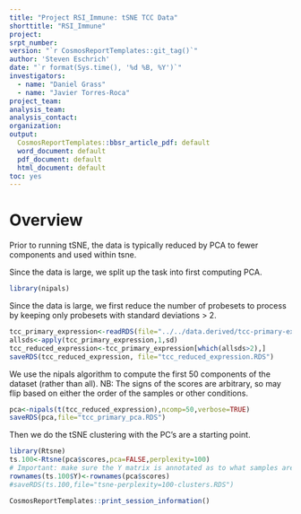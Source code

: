 ```yaml
---
title: "Project RSI_Immune: tSNE TCC Data"
shorttitle: "RSI_Immune"
project: 
srpt_number: 
version: "`r CosmosReportTemplates::git_tag()`"
author: 'Steven Eschrich'
date: "`r format(Sys.time(), '%d %B, %Y')`"
investigators:
  - name: "Daniel Grass"
  - name: "Javier Torres-Roca"
project_team:
analysis_team:
analysis_contact:
organization: 
output:
  CosmosReportTemplates::bbsr_article_pdf: default
  word_document: default
  pdf_document: default
  html_document: default
toc: yes
---
```



# Overview
Prior to running tSNE, the data is typically reduced by PCA to fewer components and used within tsne.

Since the data is large, we split up the task into first computing PCA.



```r
library(nipals)
```

Since the data is large, we first reduce the number of probesets to process by keeping only
probesets with standard deviations > 2.
```r
tcc_primary_expression<-readRDS(file="../../data.derived/tcc-primary-expression.RDS")
allsds<-apply(tcc_primary_expression,1,sd)
tcc_reduced_expression<-tcc_primary_expression[which(allsds>2),]
saveRDS(tcc_reduced_expression, file="tcc_reduced_expression.RDS")

```

We use the nipals algorithm to compute the first 50 components of the dataset (rather than all). NB: The signs of the scores are arbitrary, so may flip based on either the order of the samples or other conditions.
```r

pca<-nipals(t(tcc_reduced_expression),ncomp=50,verbose=TRUE)
saveRDS(pca,file="tcc_primary_pca.RDS")
```


Then we do the tSNE clustering with the PC's are a starting point.
```r
library(Rtsne)
ts.100<-Rtsne(pca$scores,pca=FALSE,perplexity=100)
# Important: make sure the Y matrix is annotated as to what samples are what.
rownames(ts.100$Y)<-rownames(pca$scores)
#saveRDS(ts.100,file="tsne-perplexity=100-clusters.RDS")
```



```r
CosmosReportTemplates::print_session_information()
```

